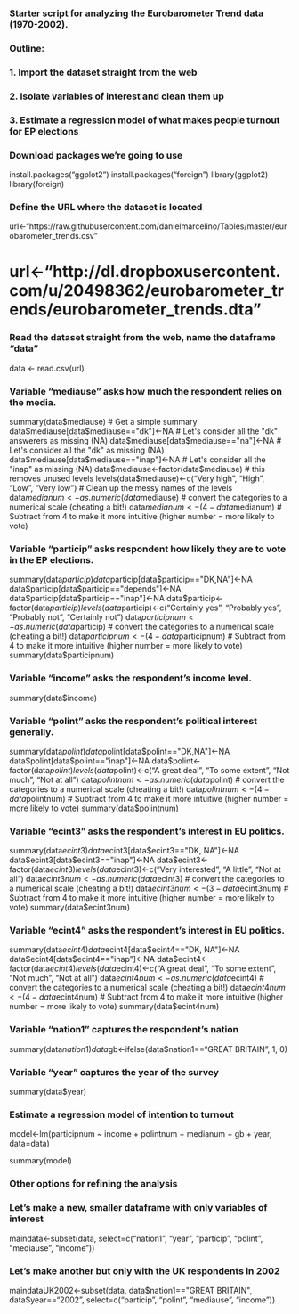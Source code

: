 ### Starter script for analyzing the Eurobarometer Trend data (1970-2002).
### Outline:
### 1. Import the dataset straight from the web
### 2. Isolate variables of interest and clean them up
### 3. Estimate a regression model of what makes people turnout for EP elections

### Download packages we're going to use
install.packages("ggplot2")
install.packages("foreign")
library(ggplot2)
library(foreign)

### Define the URL where the dataset is located
url<-"https://raw.githubusercontent.com/danielmarcelino/Tables/master/eurobarometer_trends.csv"

# url<-"http://dl.dropboxusercontent.com/u/20498362/eurobarometer_trends/eurobarometer_trends.dta"

### Read the dataset straight from the web, name the dataframe "data"
data <- read.csv(url)

### Variable "mediause" asks how much the respondent relies on the media.
summary(data$mediause) # Get a simple summary
data$mediause[data$mediause=="dk"]<-NA # Let's consider all the "dk" answerers as missing (NA)
data$mediause[data$mediause=="na"]<-NA # Let's consider all the "dk" as missing (NA)
data$mediause[data$mediause=="inap"]<-NA # Let's consider all the "inap" as missing (NA)
data$mediause<-factor(data$mediause) # this removes unused levels
levels(data$mediause)<-c("Very high", "High", "Low", "Very low") # Clean up the messy names of the levels
data$medianum<-as.numeric(data$mediause) # convert the categories to a numerical scale (cheating a bit!)
data$medianum<-(4 - data$medianum) # Subtract from 4 to make it more intuitive (higher number = more likely to vote)

### Variable "particip" asks respondent how likely they are to vote in the EP elections.
summary(data$particip)
data$particip[data$particip=="DK,NA"]<-NA
data$particip[data$particip=="depends"]<-NA
data$particip[data$particip=="inap"]<-NA
data$particip<-factor(data$particip)
levels(data$particip)<-c("Certainly yes", "Probably yes", "Probably not", "Certainly not")
data$participnum<-as.numeric(data$particip) # convert the categories to a numerical scale (cheating a bit!)
data$participnum<-(4 - data$participnum) # Subtract from 4 to make it more intuitive (higher number = more likely to vote)
summary(data$participnum)

### Variable "income" asks the respondent's income level.
summary(data$income)

### Variable "polint" asks the respondent's political interest generally.
summary(data$polint)
data$polint[data$polint=="DK,NA"]<-NA
data$polint[data$polint=="inap"]<-NA
data$polint<-factor(data$polint)
levels(data$polint)<-c("A great deal", "To some extent", "Not much", "Not at all")
data$polintnum<-as.numeric(data$polint) # convert the categories to a numerical scale (cheating a bit!)
data$polintnum<-(4 - data$polintnum) # Subtract from 4 to make it more intuitive (higher number = more likely to vote)
summary(data$polintnum)

### Variable "ecint3" asks the respondent's interest in EU politics.
summary(data$ecint3)
data$ecint3[data$ecint3=="DK, NA"]<-NA
data$ecint3[data$ecint3=="inap"]<-NA
data$ecint3<-factor(data$ecint3)
levels(data$ecint3)<-c("Very interested", "A little", "Not at all")
data$ecint3num<-as.numeric(data$ecint3) # convert the categories to a numerical scale (cheating a bit!)
data$ecint3num<-(3 - data$ecint3num) # Subtract from 4 to make it more intuitive (higher number = more likely to vote)
summary(data$ecint3num)

### Variable "ecint4" asks the respondent's interest in EU politics.
summary(data$ecint4)
data$ecint4[data$ecint4=="DK, NA"]<-NA
data$ecint4[data$ecint4=="inap"]<-NA
data$ecint4<-factor(data$ecint4)
levels(data$ecint4)<-c("A great deal", "To some extent", "Not much", "Not at all")
data$ecint4num<-as.numeric(data$ecint4) # convert the categories to a numerical scale (cheating a bit!)
data$ecint4num<-(4 - data$ecint4num) # Subtract from 4 to make it more intuitive (higher number = more likely to vote)
summary(data$ecint4num)

### Variable "nation1" captures the respondent's nation
summary(data$nation1)
data$gb<-ifelse(data$nation1=="GREAT BRITAIN", 1, 0)

### Variable "year" captures the year of the survey
summary(data$year)

### Estimate a regression model of intention to turnout

model<-lm(participnum ~ income + polintnum + medianum + gb + year, data=data)

summary(model)




### Other options for refining the analysis

### Let's make a new, smaller dataframe with only variables of interest

maindata<-subset(data, select=c("nation1", "year", "particip", "polint", "mediause", "income"))



### Let's make another but only with the UK respondents in 2002

maindataUK2002<-subset(data, data$nation1=="GREAT BRITAIN", data$year=="2002", select=c("particip", "polint", "mediause", "income"))
